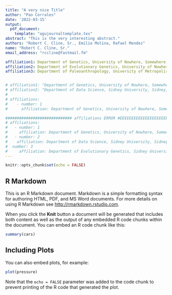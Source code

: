```yaml
---
title: "A very nice Title"
author: "Pao Corrales"
date: '2022-03-15'
output: 
  pdf_document:
    template: "agujournaltemplate.tex"
abstract: "This is the very interesting abstract."  
authors: "Robert C. Cline, Sr., Emilio Molina, Rafael Mendez"
name: "Robert C. Cline, Sr."
email_address: "rccline@fastmail.fm"

affiliation1: Department of Genetics, University of Nowhere, Somewhere, NE 69162, USA
affiliation2: Department of Evolutionary Genetics, University of Nowhere, Somewhere, NE 69162, USA
affiliation3: Department of Paleoanthropology, University of Metropolis, Metropolis, KS 69162, USA


# affiliation1: "Department of Genetics, University of Nowhere, Somewhere, NE 69162, USA"
# affiliation2: "Department of Data Science, Sidney University, Sidney, NE 69162, USA"
# 
# affiliations:
#    - number: 1
#      affiliation: Department of Genetics, University of Nowhere, Somewhere, NE 69162, USA

############################# affiliations ERROR #EEEEEEEEEEEEEEEEEEEEEEEEEEEEEEEEEEEEEEEEEEEEEEEEEEE
# affiliations:
#   - number: 1
#     affiliation: Department of Genetics, University of Nowhere, Somewhere, NE 69162, USA
#   - number: 2
#    affiliation: Department of Data Science, Sidney University, Sidney, NE 69162, USA
#  number: 3
#     affiliation: Department of Evolutionary Genetics, Sidney University, Sidney, NE 69162, USA
---
```


```r
knitr::opts_chunk$set(echo = FALSE)
```

## R Markdown

This is an R Markdown document. Markdown is a simple formatting syntax for authoring HTML, PDF, and MS Word documents. For more details on using R Markdown see <http://rmarkdown.rstudio.com>.

When you click the **Knit** button a document will be generated that includes both content as well as the output of any embedded R code chunks within the document. You can embed an R code chunk like this:

```r
summary(cars)
```

## Including Plots

You can also embed plots, for example:

```r
plot(pressure)
```

Note that the `echo = FALSE` parameter was added to the code chunk to prevent printing of the R code that generated the plot.
